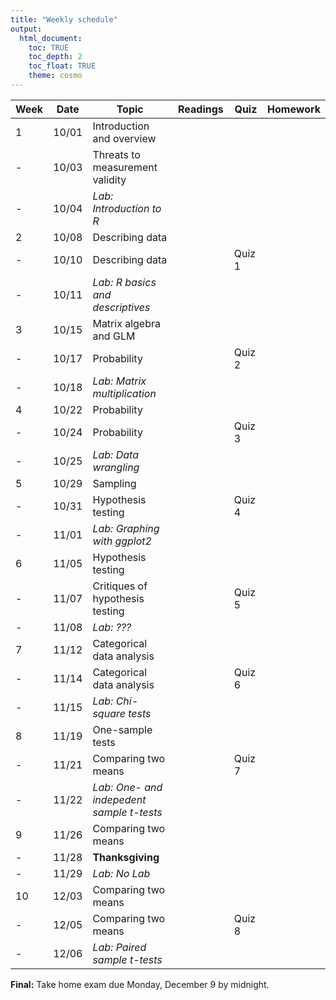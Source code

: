 ```yaml
---
title: "Weekly schedule"
output: 
  html_document:
    toc: TRUE
    toc_depth: 2
    toc_float: TRUE
    theme: cosmo
---
```



| Week | Date  |  Topic                                 |Readings            | Quiz       | Homework    |
-------|-------|----------------------------------------|--------------------|------------|-------------|
| 1    | 10/01 | Introduction and overview              |                    |            |             |
| -    | 10/03 | Threats to measurement validity        |                    |            |             |
| -    | 10/04 | _Lab: Introduction to R_               |                    |            |             |
| 2    | 10/08 | Describing data                        |                    |            |             |
| -    | 10/10 | Describing data                        |                    |  Quiz 1    |             |
| -    | 10/11 | _Lab: R basics and descriptives_       |                    |            |             |
| 3    | 10/15 | Matrix algebra and GLM                 |                    |            |             |
| -    | 10/17 | Probability                            |                    |  Quiz 2    |             |
| -    | 10/18 | _Lab: Matrix multiplication_           |                    |            |             |
| 4    | 10/22 | Probability                            |                    |            |             |
| -    | 10/24 | Probability                            |                    |  Quiz 3    |             |
| -    | 10/25 | _Lab: Data wrangling_                  |                    |            |             |
| 5    | 10/29 | Sampling                               |                    |            |             |
| -    | 10/31 | Hypothesis testing                     |                    |  Quiz 4    |             |
| -    | 11/01 | _Lab: Graphing with ggplot2_           |                    |            |             |
| 6    | 11/05 | Hypothesis testing                     |                    |            |             |
| -    | 11/07 | Critiques of hypothesis testing        |                    |  Quiz 5    |             |
| -    | 11/08 | _Lab: ???_               |                    |                      |            |             |
| 7    | 11/12 | Categorical data analysis              |                    |            |             |
| -    | 11/14 | Categorical data analysis              |                    |  Quiz 6    |             |
| -    | 11/15 | _Lab: Chi-square tests_                |                    |            |             |
| 8    | 11/19 | One-sample tests                       |                    |            |             |
| -    | 11/21 | Comparing two means                    |                    |  Quiz 7    |             |
| -    | 11/22 | _Lab: One- and indepedent sample t-tests_  |                    |            |             |
| 9    | 11/26 | Comparing two means                    |                    |            |             |
| -    | 11/28 | __Thanksgiving__                       |                    |            |             |
| -    | 11/29 | _Lab: No Lab_                          |                    |            |             |
| 10   | 12/03 | Comparing two means                    |                    |            |             |
| -    | 12/05 | Comparing two means                    |                    |  Quiz 8    |             |
| -    | 12/06 | _Lab: Paired sample t-tests_           |                    |            |             |

**Final:** Take home exam due Monday, December 9 by midnight.